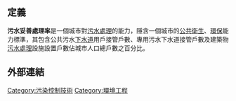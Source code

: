 {{globalize|time=2009-12-30T05:37:00+00:00}}
==定義==
'''污水妥善處理率'''是一個城市對[[污水處理|污水處理]]的能力，隱含一個城市的[[公共衛生|公共衛生]]、[[環保|環保]]能力標準，其包含公共污水[[下水道|下水道]]用戶接管戶數、專用污水下水道接管戶數及建築物[[污水處理|污水處理]]設施設置戶數佔城市人口總戶數之百分比。


==外部連結==

{{Pollution}}
[[Category:污染控制技術|Category:污染控制技術]]
[[Category:環境工程|Category:環境工程]]
